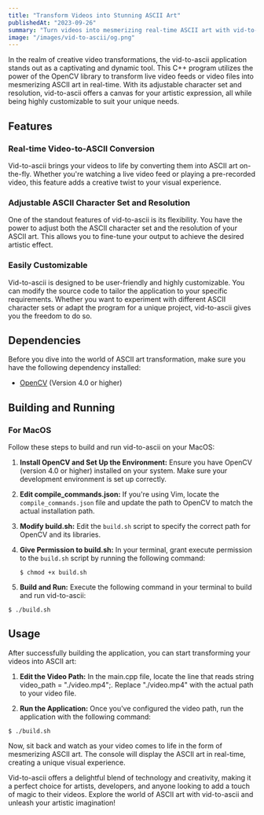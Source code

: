 ```yaml
---
title: "Transform Videos into Stunning ASCII Art"
publishedAt: "2023-09-26"
summary: "Turn videos into mesmerizing real-time ASCII art with vid-to-ascii, a C++ application using OpenCV"
image: "/images/vid-to-ascii/og.png"
---
```


In the realm of creative video transformations, the vid-to-ascii application stands out as a captivating and dynamic tool. This C++ program utilizes the power of the OpenCV library to transform live video feeds or video files into mesmerizing ASCII art in real-time. With its adjustable character set and resolution, vid-to-ascii offers a canvas for your artistic expression, all while being highly customizable to suit your unique needs.

## Features

### Real-time Video-to-ASCII Conversion

Vid-to-ascii brings your videos to life by converting them into ASCII art on-the-fly. Whether you're watching a live video feed or playing a pre-recorded video, this feature adds a creative twist to your visual experience.

### Adjustable ASCII Character Set and Resolution

One of the standout features of vid-to-ascii is its flexibility. You have the power to adjust both the ASCII character set and the resolution of your ASCII art. This allows you to fine-tune your output to achieve the desired artistic effect.

### Easily Customizable

Vid-to-ascii is designed to be user-friendly and highly customizable. You can modify the source code to tailor the application to your specific requirements. Whether you want to experiment with different ASCII character sets or adapt the program for a unique project, vid-to-ascii gives you the freedom to do so.

## Dependencies

Before you dive into the world of ASCII art transformation, make sure you have the following dependency installed:

- [OpenCV](https://opencv.org/) (Version 4.0 or higher)

## Building and Running

### For MacOS

Follow these steps to build and run vid-to-ascii on your MacOS:

1. **Install OpenCV and Set Up the Environment:** Ensure you have OpenCV (version 4.0 or higher) installed on your system. Make sure your development environment is set up correctly.

2. **Edit compile_commands.json:** If you're using Vim, locate the `compile_commands.json` file and update the path to OpenCV to match the actual installation path.

3. **Modify build.sh:** Edit the `build.sh` script to specify the correct path for OpenCV and its libraries.

4. **Give Permission to build.sh:** In your terminal, grant execute permission to the `build.sh` script by running the following command:

   ```shell
   $ chmod +x build.sh
   ```

5. **Build and Run:** Execute the following command in your terminal to build and run vid-to-ascii:

```shell
$ ./build.sh
```

## Usage

After successfully building the application, you can start transforming your videos into ASCII art:

1. **Edit the Video Path:** In the main.cpp file, locate the line that reads string video_path = "./video.mp4";. Replace "./video.mp4" with the actual path to your video file.

2. **Run the Application:** Once you've configured the video path, run the application with the following command:

```shell
$ ./build.sh
```

Now, sit back and watch as your video comes to life in the form of mesmerizing ASCII art. The console will display the ASCII art in real-time, creating a unique visual experience.

Vid-to-ascii offers a delightful blend of technology and creativity, making it a perfect choice for artists, developers, and anyone looking to add a touch of magic to their videos. Explore the world of ASCII art with vid-to-ascii and unleash your artistic imagination!
